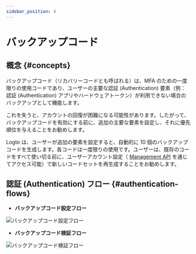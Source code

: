 ```yaml
---
sidebar_position: 4
---
```



# バックアップコード

## 概念 \{#concepts}

バックアップコード（リカバリーコードとも呼ばれる）は、MFA のための一度限りの使用コードであり、ユーザーの主要な認証 (Authentication) 要素（例：認証 (Authentication) アプリやハードウェアトークン）が利用できない場合のバックアップとして機能します。

これを失うと、アカウントの回復が困難になる可能性があります。したがって、バックアップコードを有効にする前に、追加の主要な要素を設定し、それに優先順位を与えることをお勧めします。

Logto は、ユーザーが追加の要素を設定すると、自動的に 10 個のバックアップコードを生成します。各コードは一度限りの使用です。ユーザーは、既存のコードをすべて使い切る前に、ユーザーアカウント設定（ [Management API](https://logto.io/integrate-logto/interact-with-management-api/) を通じてアクセス可能）で新しいコードセットを再生成することをお勧めします。

## 認証 (Authentication) フロー \{#authentication-flows}

- **バックアップコード設定フロー**

<img src={backupCodesSetUpFlowImage} alt="バックアップコード設定フロー" />

- **バックアップコード検証フロー**

<img src={backupCodesVerificationFlowImage} alt="バックアップコード検証フロー" />
